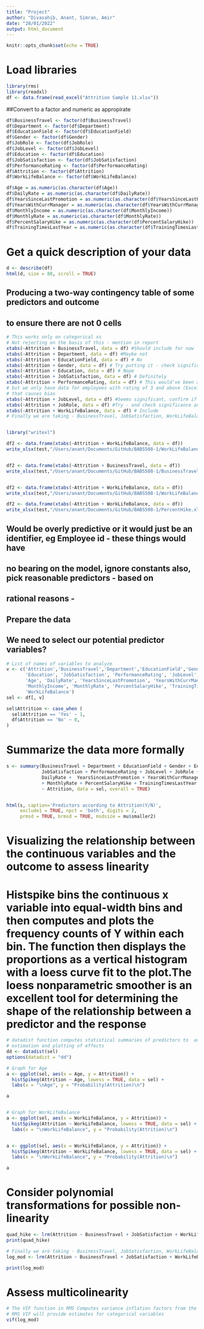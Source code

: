 ```yaml
---
title: "Project"
author: "Divasahib, Anant, Simran, Amir"
date: "28/01/2022"
output: html_document
---
```


```r
knitr::opts_chunk$set(echo = TRUE)
```

# Load libraries
```r
library(rms)
library(readxl)
df <- data.frame(read_excel("Attrition Sample 11.xlsx"))
```



##Convert to a factor and numeric as appropirate
```r
df$BusinessTravel <- factor(df$BusinessTravel)
df$Department <- factor(df$Department)
df$EducationField <- factor(df$EducationField)
df$Gender <- factor(df$Gender)
df$JobRole <- factor(df$JobRole)
df$JobLevel <- factor(df$JobLevel)
df$Education <- factor(df$Education)
df$JobSatisfaction <- factor(df$JobSatisfaction)
df$PerformanceRating <- factor(df$PerformanceRating)
df$Attrition <- factor(df$Attrition)
df$WorkLifeBalance <- factor(df$WorkLifeBalance)

df$Age = as.numeric(as.character(df$Age))
df$DailyRate = as.numeric(as.character(df$DailyRate))
df$YearsSinceLastPromotion = as.numeric(as.character(df$YearsSinceLastPromotion))
df$YearsWithCurrManager = as.numeric(as.character(df$YearsWithCurrManager))
df$MonthlyIncome = as.numeric(as.character(df$MonthlyIncome))
df$MonthlyRate = as.numeric(as.character(df$MonthlyRate))
df$PercentSalaryHike = as.numeric(as.character(df$PercentSalaryHike))
df$TrainingTimesLastYear = as.numeric(as.character(df$TrainingTimesLastYear))
```

# Get a quick description of your data
```r
d <- describe(df)
html(d, size = 80, scroll = TRUE)
```

## Producing a two-way contingency table of some predictors and outcome
## to ensure there are not 0 cells
```r
# This works only on categorical xs
# Not rejecting on the basis of this - mention in report
xtabs(~Attrition + BusinessTravel, data = df) #Should include for now
xtabs(~Attrition + Department, data = df) #Maybe not
xtabs(~Attrition + EducationField, data = df) # No
xtabs(~Attrition + Gender, data = df) # Try putting it - check significance
xtabs(~Attrition + Education, data = df) # Nope
xtabs(~Attrition + JobSatisfaction, data = df) # Definitely
xtabs(~Attrition + PerformanceRating, data = df) # This would've been a good observation
# but we only have data for employees with rating of 3 and above (Excellent and Outstanding)
# that causes bias
xtabs(~Attrition + JobLevel, data = df) #Seems significant, confirm if higher number refers to a higher posn
xtabs(~Attrition + JobRole, data = df) #Try - and check significance and then vif test to check colinearity with Work Life Balance - Simran's favourite
xtabs(~Attrition + WorkLifeBalance, data = df) # Include
# Finally we are taking - BusinessTravel, JobSatisfaction, WorkLifeBalance


library("writexl")

df2 <- data.frame(xtabs(~Attrition + WorkLifeBalance, data = df))
write_xlsx(test,"/Users/anant/Documents/GitHub/BABS508-1/WorkLifeBalance.xlsx")


df2 <- data.frame(xtabs(~Attrition + BusinessTravel, data = df))
write_xlsx(test,"/Users/anant/Documents/GitHub/BABS508-1/BusinessTravel")


df2 <- data.frame(xtabs(~Attrition + WorkLifeBalance, data = df))
write_xlsx(test,"/Users/anant/Documents/GitHub/BABS508-1/WorkLifeBalance.xlsx")

df2 <- data.frame(xtabs(~Attrition + WorkLifeBalance, data = df))
write_xlsx(test,"/Users/anant/Documents/GitHub/BABS508-1/PercentHike.xlsx")
```

## Would be overly predictive or it would just be an identifier, eg Employee id - these things would have 
## no bearing on the model, ignore constants also, pick reasonable predictors - based on 
## rational reasons - 
## Prepare the data
## We need to select our potential predictor variables?
```r
# List of names of variables to analyze
v <- c('Attrition','BusinessTravel','Department','EducationField','Gender',
       'Education', 'JobSatisfaction', 'PerformanceRating', 'JobLevel', 'JobRole', 
       'Age', 'DailyRate', 'YearsSinceLastPromotion', 'YearsWithCurrManager',
       'MonthlyIncome', 'MonthlyRate', 'PercentSalaryHike', 'TrainingTimesLastYear',
       'WorkLifeBalance')
sel <- df[, v]

sel$Attrition <- case_when (
  sel$Attrition == 'Yes' ~ 1,
  df$Attrition == 'No' ~ 0,
)
```


# Summarize the data more formally
```r
s <- summary(BusinessTravel + Department + EducationField + Gender + Education + 
             JobSatisfaction + PerformanceRating + JobLevel + JobRole + Age + 
             DailyRate +  YearsSinceLastPromotion + YearsWithCurrManager + MonthlyIncome
             + MonthlyRate + PercentSalaryHike + TrainingTimesLastYear + WorkLifeBalance
             ~ Attrition, data = sel, overall = TRUE)


html(s, caption='Predictors according to Attrition(Y/N)',
     exclude1 = TRUE, npct = 'both', digits = 2,
     prmsd = TRUE, brmsd = TRUE, msdsize = mu$smaller2)
```





# Visualizing the relationship between the continuous variables and the outcome to assess linearity

# Histspike bins the continuous x variable into equal-width bins and then computes and plots the frequency counts of Y within each bin. The function then displays the proportions as a vertical histogram with a loess curve fit to the plot.The loess nonparametric smoother is an excellent tool for determining the shape of the relationship between a predictor and the response
```r
# datadist function computes statistical summaries of predictors to  automate 
# estimation and plotting of effects
dd <- datadist(sel)
options(datadist = "dd")

# Graph for Age
a <- ggplot(sel, aes(x = Age, y = Attrition)) +
  histSpikeg(Attrition ~ Age, lowess = TRUE, data = sel) +
  labs(x = "\nAge", y = "Probability(Attrition)\n")

a


# Graph for WorkLifeBalance
a <- ggplot(sel, aes(x = WorkLifeBalance, y = Attrition)) +
  histSpikeg(Attrition ~ WorkLifeBalance, lowess = TRUE, data = sel) +
  labs(x = "\nWorkLifeBalance", y = "Probability(Attrition)\n")


a <- ggplot(sel, aes(x = WorkLifeBalance, y = Attrition)) +
  histSpikeg(Attrition ~ WorkLifeBalance, lowess = TRUE, data = sel) +
  labs(x = "\nWorkLifeBalance", y = "Probability(Attrition)\n")

a
```

# Consider polynomial transformations for possible non-linearity
```r
quad_hike <- lrm(Attrition ~ BusinessTravel + JobSatisfaction + WorkLifeBalance + poly(PercentSalaryHike, 3), data = sel)
print(quad_hike)
```

```r
# Finally we are taking - BusinessTravel, JobSatisfaction, WorkLifeBalance, PercentHike (Cont)
log_mod <- lrm(Attrition ~ BusinessTravel + JobSatisfaction + WorkLifeBalance + pol(PercentSalaryHike,2), data = sel, x=TRUE, y= TRUE)

print(log_mod)
```

# Assess multicolinearity
```r
# The VIF function in RMS Computes variance inflation factors from the covariance matrix of parameter estimates
# RMS VIF will provide estimates for categorical variables
vif(log_mod)
```

